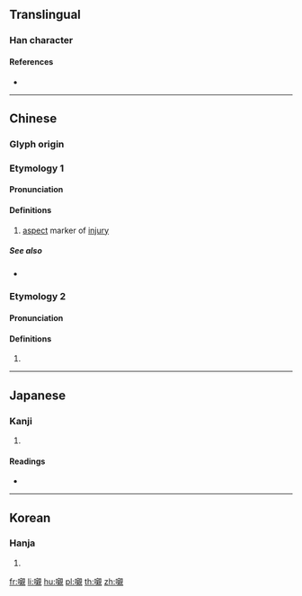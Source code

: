 {{character info/new}}
==Translingual==

===Han character===
{{Han char|rn=30|rad=口|as=16|sn=19|four=66010|canj=RYDU|ids=⿰口親}}

====References====
* {{Han ref|kx=0213.340|dkj=04561|dj=0436.130|hdz=10703.100|uh=56AB|ud=22187|bh=F1F0|bd=61936}}

----

==Chinese==
{{zh-forms}}

===Glyph origin===
{{Han etym}}

===Etymology 1===

====Pronunciation====
{{zh-pron
|c=can1
|cat=
}}

====Definitions====
{{zh-hanzi}}

# {{lb|zh|Cantonese}} [[aspect]] marker of [[injury]]
#: {{zh-x|哽{kang2}嚫|to choke|C}}
#: {{zh-x|畀 打嚫|to be hit|C}}
#: {{zh-x|跌嚫|to trip and hurt oneself|C}}
#: {{zh-x|凍嚫|to catch a cold|C}}

=====See also=====
* {{zh-l|到}}

===Etymology 2===

====Pronunciation====
{{zh-pron
|m=chèn
|mc=y
|oc=y
|cat=
}}

====Definitions====
{{zh-hanzi}}

# {{rfdef|zh}}

----

==Japanese==

===Kanji===
{{ja-kanji|grade=|rs=口16}}

# {{defn|lang=ja|sort=口16}}

====Readings====
* {{ja-readings|on=[[しん]] (shin)|kun=[[ほどこす]] (hodokosu)}}

----

==Korean==

===Hanja===
{{ko-hanja|hangeul=친|rv=chin|mr=ch'in}}

# {{defn|lang=ko|sort=口16}}

[[fr:嚫]]
[[li:嚫]]
[[hu:嚫]]
[[pl:嚫]]
[[th:嚫]]
[[zh:嚫]]